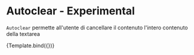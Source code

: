 
<Meta title="Components/Textarea/Props/Autoclear" component={VvTextarea} />

# Autoclear - Experimental

`Autoclear` permette all'utente di cancellare il contenuto l'intero contenuto della textarea

<Canvas>
	<Story
		name="Autoclear"
		play={autoclearTest}
		args={{
			name: 'textarea-autoclear',
			label: 'Autoclear',
			autoclear: true
		}}>
		{Template.bind({})}
	</Story>
</Canvas>
